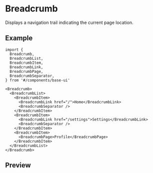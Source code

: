 
<Meta of={Stories} />

# Breadcrumb

Displays a navigation trail indicating the current page location.

## Example

```tsx
import {
  Breadcrumb,
  BreadcrumbList,
  BreadcrumbItem,
  BreadcrumbLink,
  BreadcrumbPage,
  BreadcrumbSeparator,
} from '#/components/base-ui'

<Breadcrumb>
  <BreadcrumbList>
    <BreadcrumbItem>
      <BreadcrumbLink href="/">Home</BreadcrumbLink>
      <BreadcrumbSeparator />
    </BreadcrumbItem>
    <BreadcrumbItem>
      <BreadcrumbLink href="/settings">Settings</BreadcrumbLink>
      <BreadcrumbSeparator />
    </BreadcrumbItem>
    <BreadcrumbItem>
      <BreadcrumbPage>Profile</BreadcrumbPage>
    </BreadcrumbItem>
  </BreadcrumbList>
</Breadcrumb>
```

## Preview

<Primary />
